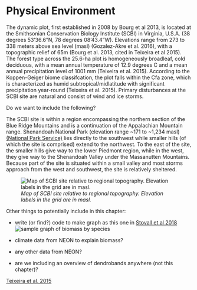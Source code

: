# Physical Environment

The dynamic plot, first established in 2008 by Bourg et al 2013, is located at the Smithsonian Conservation Biology Institute (SCBI) in Virginia, U.S.A. (38 degrees 53'36.6"N, 78 degrees 08'43.4"W). Elevations range from 273 to 338 meters above sea level (masl) (Gozalez-Akre et al. 2016), with a topographic relief of 65m (Bourg et al. 2013, cited in Teixeira et al 2015). The forest type across the 25.6-ha plot is homogeneously broadleaf, cold deciduous, with a mean annual temperature of 12.9 degrees C and a mean annual precipitation level of 1001 mm (Teixeira et al. 2015). According to the Koppen-Geiger biome classifcation, the plot falls within the Cfa zone, which is characterized as humid subtropical/midlatitude with significant precipitation year-round (Teixeira et al. 2015). Primary disturbances at the SCBI site are natural and consist of wind and ice storms.

Do we want to include the following?

The SCBI site is within a region encompassing the northern section of the Blue Ridge Mountains and is a continuation of the Appalachian Mountain range. Shenandoah National Park (elevation range ~171 to ~1,234 masl) [(National Park Service)](https://www.nps.gov/shen/learn/management/statistics.htm) lies directly to the southwest while smaller hills (of which the site is comprised) extend to the northwest. To the east of the site, the smaller hills give way to the lower Piedmont region, while in the west, they give way to the Shenandoah Valley under the Massanutten Mountains. Because part of the site is situated within a small valley and most storms approach from the west and southwest, the site is relatively sheltered.

![*Map of SCBI site relative to regional topography. Elevation labels in the grid are in masl.*](maps_and_figures/plot_location_regional.jpg)



Other things to potentially include in this chapter:

- write (or find?) code to make graph as this one in [Stovall et al 2018](https://www.sciencedirect.com/science/article/pii/S0378112718304663) ![*sample graph of biomass by species*](maps_and_figures/sample_biomass_graph.PNG)

- climate data from NEON to explain biomass?

- any other data from NEON?

- are we including an overview of dendrobands anywhere (not this chapter)?

[Teixeira et al. 2015](https://onlinelibrary.wiley.com/doi/epdf/10.1111/gcb.12712)
